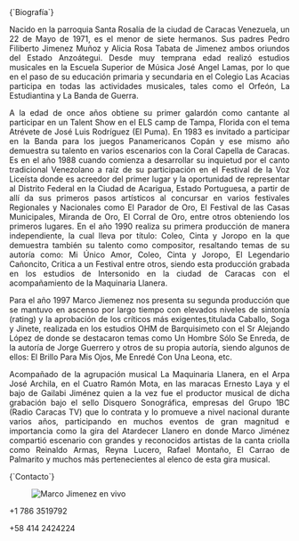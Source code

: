 
<BannerV2 bgOverlay="linear-gradient(280deg, #393e51 45%, #fed573 120%)"  />

<Container>

<!-- Landing page content
<p className="text-center">
  Hello Mama
</p>
-->

<!-- Call to action
<p className="text-center">
  <a class="gtm-button" href="#" rel="external">
    Learn More
  </a>
</p>
-->

<!-- Bio -->
<div id="bio" className="text-center">
  <LandingSectionTitle>{`Biografía`}</LandingSectionTitle>
</div>

<div style="text-align: justify">

Nacido en la parroquia Santa Rosalía de la ciudad de Caracas Venezuela, un 22 de Mayo de 1971, es el menor de siete hermanos. Sus padres Pedro Filiberto Jimenez Muñoz y Alicia Rosa Tabata de Jimenez ambos oriundos del Estado Anzoátegui. Desde muy temprana edad realizó estudios musicales en la Escuela Superior de Música José Angel Lamas, por lo que en el paso de su educación primaria y secundaria en el Colegio Las Acacias participa en todas las actividades musicales, tales como el Orfeón, La Estudiantina y La Banda de Guerra.

A la edad de once años obtiene su primer galardón como cantante al participar en un Talent Show en el ELS camp de Tampa, Florida con el tema Atrévete de José Luis Rodríguez (El Puma). En 1983 es invitado a participar en la Banda para los juegos Panamericanos Copán y ese mismo año demuestra su talento en varios escenarios con la Coral Capella de Caracas. Es en el año 1988 cuando comienza a desarrollar su inquietud por el canto tradicional Venezolano a raíz de su participación en el Festival de la Voz Liceísta donde es acreedor del primer lugar y la oportunidad de representar al Distrito Federal en la Ciudad de Acarigua, Estado Portuguesa, a partir de allí da sus primeros pasos artísticos al concursar en varios festivales Regionales y Nacionales como El Parador de Oro, El Festival de las Casas Municipales, Miranda de Oro, El Corral de Oro, entre otros obteniendo los primeros lugares. En el año 1990 realiza su primera producción de manera independiente, la cual lleva por título: Coleo, Cinta y Joropo en la que demuestra también su talento como compositor, resaltando temas de su autoría como: Mi Único Amor, Coleo, Cinta y Joropo, El Legendario Cañoncito, Critica a un Festival entre otros, siendo esta producción grabada en los estudios de Intersonido en la ciudad de Caracas con el acompañamiento de la Maquinaria Llanera.

Para el año 1997 Marco Jiemenez nos presenta su segunda producción que se mantuvo en ascenso por largo tiempo con elevados niveles de sintonía (rating) y la aprobación de los críticos más exigentes,titulada Caballo, Soga y Jinete, realizada en los estudios OHM de Barquisimeto con el Sr Alejando López de donde se destacaron temas como Un Hombre Sólo Se Enreda, de la autoría de Jorge Guerrero y otros de su propia autoría, siendo algunos de ellos: El Brillo Para Mis Ojos, Me Enredé Con Una Leona, etc.

Acompañado de la agrupación musical La Maquinaria Llanera, en el Arpa José Archila, en el Cuatro Ramón Mota, en las maracas Ernesto Laya y el bajo de Gailabi Jiménez quien a la vez fue el productor musical de dicha grabación bajo el sello Disquero Sonográfica, empresas del Grupo 1BC (Radio Caracas TV) que lo contrata y lo promueve a nivel nacional durante varios años, participando en muchos eventos de gran magnitud e importancia como la gira del Atardecer Llanero en donde Marco Jiménez compartió escenario con grandes y reconocidos artistas de la canta criolla como Reinaldo Armas, Reyna Lucero, Rafael Montaño, El Carrao de Palmarito y muchos más pertenecientes al elenco de esta gira musical.

</div>

<ReleasesV2 releases={props.releases} locale="es-VE" />

<ShowsV2 shows={props.shows} locale="es-VE" />

<!--
<div id="special-announcement" className="text-center">
  <h3>Silver Bullet Summer Tour announcement coming soon!</h3>
</div>
-->

<!-- Embed Youtube video -->
<!-- <Youtube url="https://www.youtube.com/watch?v=GBUCmMxmup0" /> -->

<!-- Embed Spotify and Soundcloud tracks -->
<!-- https://open.spotify.com/track/4uLU6hMCjMI75M1A2tKUQC -->


<!-- Booking -->
<div id="contact" className="text-center">
  <LandingSectionTitle>{`Contacto`}</LandingSectionTitle>

  <figure>
    <img src="images/featured/booking.jpg" alt="Marco Jimenez en vivo" />
  </figure>

+1 786 3519792

+58 414 2424224

</div>

</Container>
